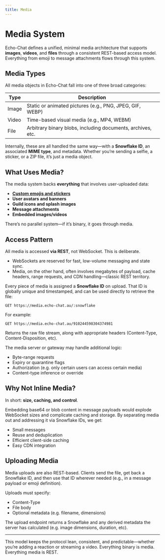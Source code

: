 ```yaml
---
title: Media
---
```


# Media System

Echo-Chat defines a unified, minimal media architecture that supports **images**, **videos**, and **files** through a
consistent REST-based access model. Everything from emoji to message attachments flows through this system.

## Media Types

All media objects in Echo-Chat fall into one of three broad categories:

| Type  | Description                                                 |
|-------|-------------------------------------------------------------|
| Image | Static or animated pictures (e.g., PNG, JPEG, GIF, WEBP)    |
| Video | Time-based visual media (e.g., MP4, WEBM)                   |
| File  | Arbitrary binary blobs, including documents, archives, etc. |

Internally, these are all handled the same way—with a **Snowflake ID**, an associated **MIME type**, and metadata.
Whether you’re sending a selfie, a sticker, or a ZIP file, it’s just a media object.

## What Uses Media?

The media system backs **everything** that involves user-uploaded data:

- [**Custom emojis and stickers**](/docs/protocol/definitions/media/rich)
- **User avatars and banners**
- **Guild icons and splash images**
- **Message attachments**
- **Embedded images/videos**

There’s no parallel system—if it’s binary, it goes through media.

## Access Pattern

All media is accessed **via REST**, not WebSocket. This is deliberate.

- WebSockets are reserved for fast, low-volume messaging and state sync.
- Media, on the other hand, often involves megabytes of payload, cache headers, range requests, and CDN handling—classic REST territory.

Every piece of media is assigned a **Snowflake ID** on upload. That ID is globally unique and timestamped, and can
be used directly to retrieve the file:

```http request
GET https://media.echo-chat.au/:snowflake
```

For example:

```http request
GET https://media.echo-chat.au/910244598304374981
```

Returns the raw file stream, along with appropriate headers (Content-Type, Content-Disposition, etc).

The media server or gateway may handle additional logic:

- Byte-range requests
- Expiry or quarantine flags
- Authorization (e.g. only certain users can access certain media)
- Content-type inference or override

## Why Not Inline Media?

In short: **size, caching, and control**.

Embedding base64 or blob content in message payloads would explode WebSocket sizes and complicate caching and storage.
By separating media out and addressing it via Snowflake IDs, we get:

- Small messages
- Reuse and deduplication
- Efficient client-side caching
- Easy CDN integration

## Uploading Media

Media uploads are also REST-based. Clients send the file, get back a Snowflake ID, and then use that ID wherever needed
(e.g., in a message payload or emoji definition).

Uploads must specify:

- Content-Type
- File body
- Optional metadata (e.g. filename, dimensions)

The upload endpoint returns a Snowflake and any derived metadata the server has calculated (e.g. image dimensions, duration, etc).

---

This model keeps the protocol lean, consistent, and predictable—whether you’re adding a reaction or streaming a video.
Everything binary is media. Everything media is REST.
